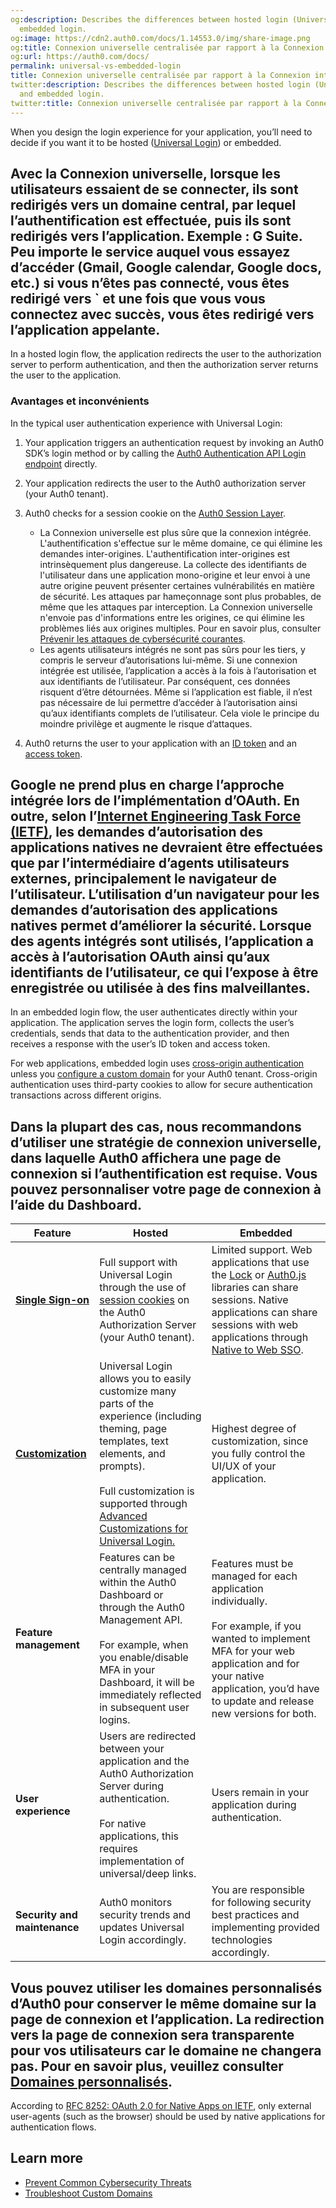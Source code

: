 ```yaml
---
og:description: Describes the differences between hosted login (Universal Login) and
  embedded login.
og:image: https://cdn2.auth0.com/docs/1.14553.0/img/share-image.png
og:title: Connexion universelle centralisée par rapport à la Connexion intégrée
og:url: https://auth0.com/docs/
permalink: universal-vs-embedded-login
title: Connexion universelle centralisée par rapport à la Connexion intégrée
twitter:description: Describes the differences between hosted login (Universal Login)
  and embedded login.
twitter:title: Connexion universelle centralisée par rapport à la Connexion intégrée
---
```


When you design the login experience for your application, you’ll need to decide if you want it to be hosted ([Universal Login](/docs/authenticate/login/auth0-universal-login)) or embedded.

## Avec la **Connexion universelle**, lorsque les utilisateurs essaient de se connecter, ils sont redirigés vers un domaine central, par lequel l’authentification est effectuée, puis ils sont redirigés vers l’application. Exemple : G Suite. Peu importe le service auquel vous essayez d’accéder (Gmail, Google calendar, Google docs, etc.) si vous n’êtes pas connecté, vous êtes redirigé vers ` et une fois que vous vous connectez avec succès, vous êtes redirigé vers l’application appelante.

In a hosted login flow, the application redirects the user to the <Tooltip tip="Authorization Server: Centralized server that contributes to defining the boundaries of a user’s access. For example, your authorization server can control the data, tasks, and features available to a user." cta="View Glossary" href="/docs/glossary?term=authorization+server">authorization server</Tooltip> to perform authentication, and then the authorization server returns the user to the application.

### Avantages et inconvénients

In the typical user authentication experience with <Tooltip tip="Universal Login: Your application redirects to Universal Login, hosted on Auth0's Authorization Server, to verify a user's identity." cta="View Glossary" href="/docs/glossary?term=Universal+Login">Universal Login</Tooltip>:

1. Your application triggers an authentication request by invoking an Auth0 SDK’s login method or by calling the [Auth0 Authentication API Login endpoint](https://auth0.com/docs/api/authentication/login/) directly.
2. Your application redirects the user to the Auth0 authorization server (your Auth0 tenant).
3. Auth0 checks for a session cookie on the [Auth0 Session Layer](/docs/manage-users/sessions/session-layers).

   * La Connexion universelle est plus sûre que la connexion intégrée. L'authentification s'effectue sur le même domaine, ce qui élimine les demandes inter-origines. L'authentification inter-origines est intrinsèquement plus dangereuse. La collecte des identifiants de l'utilisateur dans une application mono-origine et leur envoi à une autre origine peuvent présenter certaines vulnérabilités en matière de sécurité. Les attaques par hameçonnage sont plus probables, de même que les attaques par interception. La Connexion universelle n'envoie pas d'informations entre les origines, ce qui élimine les problèmes liés aux origines multiples. Pour en savoir plus, consulter [Prévenir les attaques de cybersécurité courantes](/security/prevent-threats).
   * Les agents utilisateurs intégrés ne sont pas sûrs pour les tiers, y compris le serveur d’autorisations lui-même. Si une connexion intégrée est utilisée, l’application a accès à la fois à l’autorisation et aux identifiants de l’utilisateur. Par conséquent, ces données risquent d’être détournées. Même si l’application est fiable, il n’est pas nécessaire de lui permettre d’accéder à l’autorisation ainsi qu’aux identifiants complets de l’utilisateur. Cela viole le principe du moindre privilège et augmente le risque d’attaques.
4. Auth0 returns the user to your application with an [ID token](/docs/secure/tokens/id-tokens) and an [access token](/docs/secure/tokens/access-tokens).

## Google ne prend plus en charge l’approche intégrée lors de l’implémentation d’OAuth. En outre, selon l’[Internet Engineering Task Force (IETF)](), les demandes d’autorisation des applications natives ne devraient être effectuées que par l’intermédiaire d’agents utilisateurs externes, principalement le navigateur de l’utilisateur. L’utilisation d’un navigateur pour les demandes d’autorisation des applications natives permet d’améliorer la sécurité. Lorsque des agents intégrés sont utilisés, l’application a accès à l’autorisation OAuth ainsi qu’aux identifiants de l’utilisateur, ce qui l’expose à être enregistrée ou utilisée à des fins malveillantes.

In an embedded login flow, the user authenticates directly within your application. The application serves the login form, collects the user’s credentials, sends that data to the authentication provider, and then receives a response with the user’s <Tooltip tip="ID Token: Credential meant for the client itself, rather than for accessing a resource." cta="View Glossary" href="/docs/glossary?term=ID+token">ID token</Tooltip> and <Tooltip tip="ID Token: Credential meant for the client itself, rather than for accessing a resource." cta="View Glossary" href="/docs/glossary?term=access+token">access token</Tooltip>.

For web applications, embedded login uses [cross-origin authentication](/docs/authenticate/login/cross-origin-authentication) unless you [configure a custom domain](/docs/customize/custom-domains) for your Auth0 tenant. Cross-origin authentication uses third-party cookies to allow for secure authentication transactions across different origins.

## Dans la plupart des cas, nous recommandons d’utiliser une stratégie de connexion universelle, dans laquelle Auth0 affichera une page de connexion si l’authentification est requise. Vous pouvez personnaliser votre page de connexion à l’aide du Dashboard.

<table class="table"><thead>
<tr>
<th><strong>Feature</strong></th>
<th><strong>Hosted</strong></th>
<th><strong>Embedded</strong></th>
</tr>
</thead>
<tbody>
<tr>
<td><strong><a href="/docs/authenticate/single-sign-on">Single Sign-on</a></strong></td>
<td>Full support with Universal Login through the use of <a href="/docs/manage-users/sessions">session cookies</a> on the Auth0 Authorization Server (your Auth0 tenant).</td>
<td>Limited support. Web applications that use the <a href="/docs/libraries/lock/lock-api-reference#checksession-">Lock</a> or <a href="/docs/libraries/auth0js#using-checksession-to-acquire-new-tokens">Auth0.js</a> libraries can share sessions. Native applications can share sessions with web applications through <a href="/docs/authenticate/single-sign-on/native-to-web">Native to Web SSO</a>.</td>
</tr>
<tr>
<td><strong><a href="/docs/customize">Customization</a></strong></td>
<td>Universal Login allows you to easily customize many parts of the experience (including theming, page templates, text elements, and prompts). <br/><br/>Full customization is supported through <a href="/docs/customize/login-pages/advanced-customizations">Advanced Customizations for Universal Login.</a></td>
<td>Highest degree of customization, since you fully control the UI/UX of your application.</td>
</tr>
<tr>
<td><strong>Feature management</strong></td>
<td>Features can be centrally managed within the Auth0 Dashboard or through the Auth0 Management API.<br/><br/>For example, when you enable/disable MFA in your Dashboard, it will be immediately reflected in subsequent user logins.</td>
<td>Features must be managed for each application individually.<br/><br/>For example, if you wanted to implement MFA for your web application and for your native application, you’d have to update and release new versions for both.</td>
</tr>
<tr>
<td><strong>User experience</strong></td>
<td>Users are redirected between your application and the Auth0 Authorization Server during authentication.<br/><br/>For native applications, this requires implementation of universal/deep links.</td>
<td>Users remain in your application during authentication.</td>
</tr>
<tr>
<td><strong>Security and maintenance</strong></td>
<td>Auth0 monitors security trends and updates Universal Login accordingly.</td>
<td>You are responsible for following security best practices and implementing provided technologies accordingly.</td>
</tr>
</tbody>
</table>

## Vous pouvez utiliser les domaines personnalisés d’Auth0 pour conserver le même domaine sur la page de connexion et l’application. La redirection vers la page de connexion sera transparente pour vos utilisateurs car le domaine ne changera pas. Pour en savoir plus, veuillez consulter [Domaines personnalisés](/custom-domains).

According to [RFC 8252: OAuth 2.0 for Native Apps on IETF](https://www.rfc-editor.org/rfc/rfc8252.txt), only external user-agents (such as the browser) should be used by native applications for authentication flows.

## Learn more

* [Prevent Common Cybersecurity Threats](/docs/secure/security-guidance/prevent-threats)
* [Troubleshoot Custom Domains](/docs/troubleshoot/integration-extensibility-issues/troubleshoot-custom-domains)
